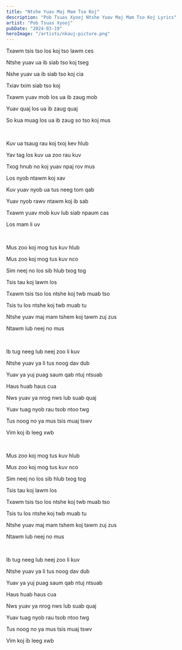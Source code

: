 ```yaml
---
title: "Ntshe Yuav Maj Mam Tso Koj"
description: "Pob Tsuas Xyooj Ntshe Yuav Maj Mam Tso Koj Lyrics"
artist: "Pob Tsuas Xyooj"
pubDate: "2024-03-19"
heroImage: "/artists/nkauj-picture.png"
---
```


Txawm tsis tso los koj tso lawm ces

Ntshe yuav ua ib siab tso koj tseg

Nshe yuav ua ib siab tso koj cia

Txiav txim siab tso koj

Txawm yuav mob los ua ib zaug mob

Yuav quaj los ua ib zaug quaj

So kua muag los ua ib zaug so tso koj mus

<br />

Kuv ua tsaug rau koj txoj kev hlub

Yav tag los kuv ua zoo rau kuv

Txog hnub no koj yuav npaj rov mus

Los nyob ntawm koj xav

Kuv yuav nyob ua tus neeg tom qab

Yuav nyob rawv ntawm koj ib sab

Txawm yuav mob kuv lub siab npaum cas

Los mam li uv

<br />

Mus zoo koj mog tus kuv hlub

Mus zoo koj mog tus kuv nco

Sim neej no los sib hlub txog tog

Tsis tau koj lawm los

Txawm tsis tso los ntshe koj twb muab tso

Tsis tu los ntshe koj twb muab tu

Ntshe yuav maj mam tshem koj tawm zuj zus

Ntawm lub neej no mus

<br />

Ib tug neeg lub neej zoo li kuv

Ntshe yuav ya li tus noog dav dub

Yuav ya yuj puag saum qab ntuj ntsuab

Haus huab haus cua

Nws yuav ya nrog nws lub suab quaj

Yuav tuag nyob rau tsob ntoo twg

Tus noog no ya mus tsis muaj tswv

Vim koj ib leeg xwb

<br />

Mus zoo koj mog tus kuv hlub

Mus zoo koj mog tus kuv nco

Sim neej no los sib hlub txog tog

Tsis tau koj lawm los

Txawm tsis tso los ntshe koj twb muab tso

Tsis tu los ntshe koj twb muab tu

Ntshe yuav maj mam tshem koj tawm zuj zus

Ntawm lub neej no mus

<br />

Ib tug neeg lub neej zoo li kuv

Ntshe yuav ya li tus noog dav dub

Yuav ya yuj puag saum qab ntuj ntsuab

Haus huab haus cua

Nws yuav ya nrog nws lub suab quaj

Yuav tuag nyob rau tsob ntoo twg

Tus noog no ya mus tsis muaj tswv

Vim koj ib leeg xwb
